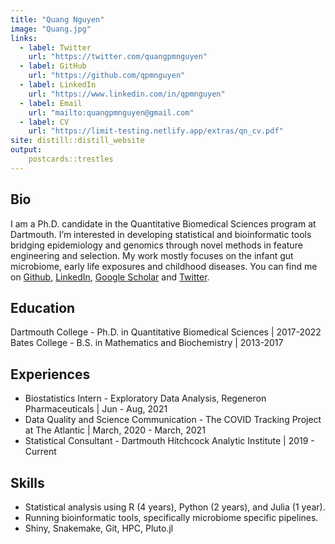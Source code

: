 ```yaml
---
title: "Quang Nguyen"
image: "Quang.jpg"
links: 
  - label: Twitter
    url: "https://twitter.com/quangpmnguyen"
  - label: GitHub
    url: "https://github.com/qpmnguyen"
  - label: LinkedIn
    url: "https://www.linkedin.com/in/qpmnguyen"
  - label: Email
    url: "mailto:quangpmnguyen@gmail.com"  
  - label: CV
    url: "https://limit-testing.netlify.app/extras/qn_cv.pdf"
site: distill::distill_website
output: 
    postcards::trestles
---
```


## Bio  

I am a Ph.D. candidate in the Quantitative Biomedical Sciences program at Dartmouth. I'm interested in developing statistical and bioinformatic tools bridging epidemiology and genomics through novel methods in feature engineering and selection. My work mostly focuses on the infant gut microbiome, early life exposures and childhood diseases. You can find me on [Github](https://github.com/qpmnguyen), [LinkedIn](https://www.linkedin.com/in/qpmnguyen/), [Google Scholar](https://scholar.google.com/citations?user=Y5jqD-IAAAAJ&hl=en) and [Twitter](https://twitter.com/quangpmnguyen).   

## Education   
Dartmouth College - Ph.D. in Quantitative Biomedical Sciences | 2017-2022    
Bates College - B.S. in Mathematics and Biochemistry | 2013-2017    


## Experiences  
* Biostatistics Intern - Exploratory Data Analysis, Regeneron Pharmaceuticals | Jun - Aug, 2021    
* Data Quality and Science Communication - The COVID Tracking Project at The Atlantic | March, 2020 - March, 2021    
* Statistical Consultant - Dartmouth Hitchcock Analytic Institute | 2019 - Current   

## Skills  
* Statistical analysis using R (4 years), Python (2 years), and Julia (1 year).    
* Running bioinformatic tools, specifically microbiome specific pipelines.    
* Shiny, Snakemake, Git, HPC, Pluto.jl      

